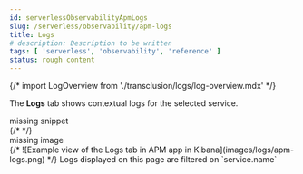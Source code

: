 ```yaml
---
id: serverlessObservabilityApmLogs
slug: /serverless/observability/apm-logs
title: Logs
# description: Description to be written
tags: [ 'serverless', 'observability', 'reference' ]
status: rough content
---
```


{/* import LogOverview from './transclusion/logs/log-overview.mdx' */}

<div id="logs"></div>

The **Logs** tab shows contextual logs for the selected service.

<div style={{ backgroundColor: "#F1F4FA", width: "100%", height: "250px", textAlign: "center", paddingTop: "110px", marginBottom: "20px" }}><DocIcon type="documents" title="missing snippet"/> missing snippet</div>
{/* <LogOverview  /> */}


<div style={{ backgroundColor: "#F1F4FA", width: "100%", height: "250px", textAlign: "center", paddingTop: "110px", marginBottom: "20px" }}><DocIcon type="image" title="missing image"/> missing image</div>
{/* ![Example view of the Logs tab in APM app in Kibana](images/logs/apm-logs.png) */}

<DocCallOut title="Tip">
Logs displayed on this page are filtered on `service.name`
</DocCallOut>
